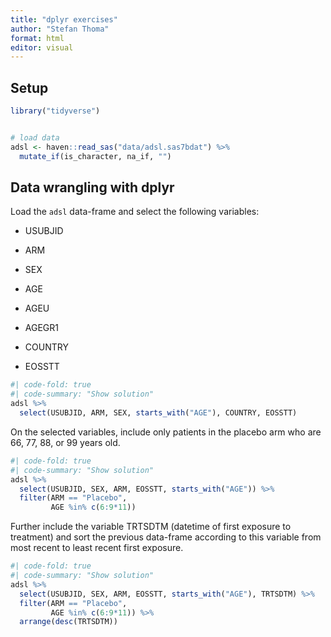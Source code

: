 ```yaml
---
title: "dplyr exercises"
author: "Stefan Thoma"
format: html
editor: visual
---
```


## Setup

```r
library("tidyverse")


# load data
adsl <- haven::read_sas("data/adsl.sas7bdat") %>% 
  mutate_if(is_character, na_if, "")
```

## Data wrangling with dplyr

Load the `adsl` data-frame and select the following variables:

-   USUBJID

-   ARM

-   SEX

-   AGE

-   AGEU

-   AGEGR1

-   COUNTRY

-   EOSSTT

```r
#| code-fold: true
#| code-summary: "Show solution"
adsl %>% 
  select(USUBJID, ARM, SEX, starts_with("AGE"), COUNTRY, EOSSTT)

```

On the selected variables, include only patients in the placebo arm who are 66, 77, 88, or 99 years old.

```r
#| code-fold: true
#| code-summary: "Show solution"
adsl %>% 
  select(USUBJID, SEX, ARM, EOSSTT, starts_with("AGE")) %>% 
  filter(ARM == "Placebo",
         AGE %in% c(6:9*11))
```

Further include the variable TRTSDTM (datetime of first exposure to treatment) and sort the previous data-frame according to this variable from most recent to least recent first exposure.

```r
#| code-fold: true
#| code-summary: "Show solution"
adsl %>% 
  select(USUBJID, SEX, ARM, EOSSTT, starts_with("AGE"), TRTSDTM) %>% 
  filter(ARM == "Placebo",
         AGE %in% c(6:9*11)) %>% 
  arrange(desc(TRTSDTM))
```
